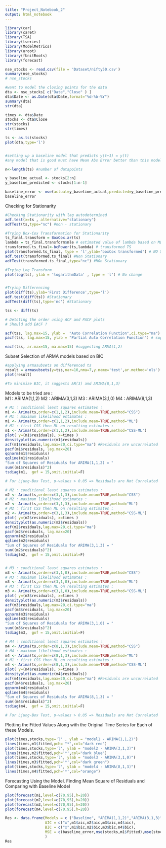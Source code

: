 ```yaml
---
title: "Project_Notebook_2"
output: html_notebook
---
```


```r
library(car)
library(caret)
library(TSA)
library(tseries)
library(ModelMetrics)
library(uroot)
library(fUnitRoots)
library(forecast)
```

```r

nse_stocks <- read.csv(file = 'Dataset/nifty50.csv')
summary(nse_stocks)
# nse_stocks

```

```r
#want to model the closing points for the data 
dta <- nse_stocks[ c("Date","Close" ) ]   
dta$Date <- as.Date(dta$Date,format="%d-%b-%Y")
summary(dta) 
str(dta)

times <- dta$Date
stocks <- dta$Close
str(stocks)
str(times)

ts <- as.ts(stocks)
plot(dta,type='l')



```

```r
#setting up a baseline model that predicts y(t+1) = y(t)
#any model that is good must have Mean Abs Error better than this model

n<-length(ts) #number of datapoints

y_baseline_actual <- stocks[2:n]
y_baseline_predicted <- stocks[1:n-1]

baseline_error <- mse(actual=y_baseline_actual,predicted=y_baseline_predicted)
baseline_error
```

Checking for Stationarity

```r

#Checking Stationarity with lag autodetermined
adf.test(x=ts , alternative="stationary")
adfTest(ts,type="nc") #non - stationary

#Trying Box-Cox Transformation for Stationarity
ts_final.transform = BoxCox.ar(ts)
lambda = ts_final.transform$mle # estimated value of lambda based on MLE
transformed.ts_final<-bcPower(ts,lambda) # transformed TS
plot(transformed.ts_final, type = 'l',ylab="boxCox transformed") # NO Significant improvement
adf.test(transformed.ts_final) #Non Stationary
adfTest(transformed.ts_final,type="nc") #NOn Stationary

#Trying Log Transform
plot(log(ts), ylab = 'logarithmData' , type = 'l') # No change


#Trying Differencing
plot(diff(ts),ylab='First Difference',type='l') 
adf.test(diff(ts)) #Stationary
adfTest(diff(ts),type='nc') #Stationary

tss <- diff(ts)

```


```r
# Detcting the order using ACF and PACF plots 
# Should add EACF ?

acf(tss, lag.max=15, ylab =  "Auto Correlation Function",ci.type="ma") # suggests q=3
pacf(tss, lag.max=15, ylab = "Partial Auto Correlation Function") # suggests p=3

eacf(tss, ar.max=15, ma.max=15) #suggesting ARMA(1,2)

```

Subset Selection of ARMA models based on BIC 
```r

#applying armasubsets on differenced ts
result = armasubsets(y=tss,nar=10,nma=7,y.name='test',ar.method='ols')
plot(result) 

#To minimize BIC, it suggests AR(3) and ARIMA(8,1,3)


```

 Models to be tried are :  
  M1 : ARIMA(1,1,2)
  M2 : ARIMA(3,1,3)
  M3 : ARIMA(3,1,0)
  M4 : ARIMA(8,1,3)

```r
# M1 : conditional least squares estimates : 
m1 <- Arima(ts,order=c(1,1,2),include.mean=TRUE,method="CSS")
# M1 : maximum likelihood estimates :
m1 <- Arima(ts,order=c(1,1,2),include.mean=TRUE,method="ML")
# M1 : first CSS then ML on resulting estimates :
m1 <- Arima(ts,order=c(1,1,2),include.mean=TRUE,method="CSS-ML")
plot( y=(m1$residuals), x=times )
densityplot(as.numeric(m1$residuals))
acf(m1$residuals,lag.max=20,ci.type="ma") #Residuals are uncorrelated
pacf(m1$residuals, lag.max=20)
qqnorm(m1$residuals)
qqline(m1$residuals) 
"Sum of Squares of Residuals for ARIMA(1,1,2) = "
sum((m1$residuals)^2) 
tsdiag(m1,  gof = 15,omit.initial=F)

# For Ljung-Box Test, p-values > 0.05 => Residuals are Not Correlated


```


```r

# M2 : conditional least squares estimates : 
m2 <- Arima(ts,order=c(3,1,3),include.mean=TRUE,method="CSS")
# M2 : maximum likelihood estimates :
m2 <- Arima(ts,order=c(3,1,3),include.mean=TRUE,method="ML")
# M2 : first CSS then ML on resulting estimates :
m2 <- Arima(ts,order=c(3,1,3),include.mean=TRUE,method="CSS-ML")
plot( y=(m2$residuals), x=times )
densityplot(as.numeric(m2$residuals))
acf(m2$residuals,lag.max=20,ci.type="ma")
pacf(m2$residuals, lag.max=20)
qqnorm(m2$residuals)
qqline(m2$residuals) 
"Sum of Squares of Residuals for ARIMA(3,1,3) = "
sum((m2$residuals)^2) 
tsdiag(m2,  gof = 15,omit.initial=F)



```


```r

# M3 : conditional least squares estimates : 
m3 <- Arima(ts,order=c(3,1,0),include.mean=TRUE,method="CSS")
# M3 : maximum likelihood estimates :
m3 <- Arima(ts,order=c(3,1,0),include.mean=TRUE,method="ML")
# M3 : first CSS then ML on resulting estimates :
m3 <- Arima(ts,order=c(3,1,0),include.mean=TRUE,method="CSS-ML")
plot( y=(m3$residuals), x=times )
densityplot(as.numeric(m3$residuals))
acf(m3$residuals,lag.max=20,ci.type="ma")
pacf(m3$residuals, lag.max=20)
qqnorm(m3$residuals)
qqline(m3$residuals) 
"Sum of Squares of Residuals for ARIMA(3,1,0) = "
sum((m3$residuals)^2) 
tsdiag(m3,  gof = 15,omit.initial=F)
```

```r
# M4 : conditional least squares estimates : 
m4 <- Arima(ts,order=c(8,1,3),include.mean=TRUE,method="CSS")
# M4 : maximum likelihood estimates :
m4 <- Arima(ts,order=c(8,1,3),include.mean=TRUE,method="ML")
# M1 : first CSS then ML on resulting estimates :
m4 <- Arima(ts,order=c(8,1,3),include.mean=TRUE,method="CSS-ML")
plot( y=(m4$residuals), x=times )
densityplot(as.numeric(m4$residuals))
acf(m4$residuals,lag.max=20,ci.type="ma") #Residuals are uncorrelated
pacf(m4$residuals, lag.max=20)
qqnorm(m4$residuals)
qqline(m4$residuals) 
"Sum of Squares of Residuals for ARIMA(8,1,3) = "
sum((m4$residuals)^2) 
tsdiag(m4,  gof = 15,omit.initial=F)

# For Ljung-Box Test, p-values > 0.05 => Residuals are Not Correlated
```



Plotting the Fitted Values Along with the Original Time Series for Each of these Models.

```r
plot(times,stocks,type='l' , ylab = "model1 - ARIMA(1,1,2)")
lines(times,m1$fitted,pch= "*",col="dark red")
plot(times,stocks,type='l', ylab = "model2 - ARIMA(3,1,3)")
lines(times,m2$fitted,pch='*',col="dark blue")
plot(times,stocks,type='l', ylab = "model3 - ARIMA(3,1,0)")
lines(times,m3$fitted,pch='*',col="dark green")
plot(times,stocks,type='l', ylab = "model4 - ARIMA(8,1,3)")
lines(times,m4$fitted,pch='*',col="orange")
```

Forecasting Using the Model. Finding Mean Square of Residuals and Comparing with Baseline Model 

```r

plot(forecast(m1,level=c(70,95),h=20))
plot(forecast(m2,level=c(70,95),h=20))
plot(forecast(m3,level=c(70,95),h=20))
plot(forecast(m4,level=c(70,95),h=20))

Res <- data.frame(Models = c ("Baseline", "ARIMA(1,1,2)","ARIMA(3,1,3)","ARIMA(3,1,0)","ARIMA(8,1,3)"), 
                  AIC = c("x",m1$aic,m2$aic,m3$aic,m4$aic),
                  BIC = c("x",m1$bic,m2$bic,m3$bic,m4$bic),
                  MSE = c(baseline_error,mse(stocks,m1$fitted),mse(stocks,m2$fitted),mse(stocks,m3$fitted),mse(stocks,m4$fitted))
                  )
Res

```


```r

```


